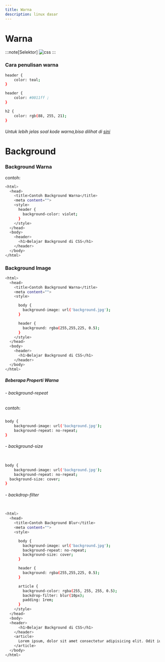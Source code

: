 ```yaml
---
title: Warna
description: linux dasar
---
```





# Warna

:::note[Selektor]
<img src={warna.src} alt="css" />
:::

### Cara penulisan warna

```sh
header {
    color: teal;
}
```

```sh
header {
    color: #0011ff ;
}
```

```sh
h2 {
    color: rgb(88, 255, 21);
}
```

###### Untuk lebih jelas soal kode warna,bisa dilihat di [sini](https://www.w3.org/wiki/CSS/Properties/color/keywords)

# Background

### Background Warna

contoh:

```sh
<html>
  <head>
    <title>Contoh Background Warna</title>
    <meta content="">
    <style>
      header {
        background-color: violet;
      }
    </style>
  </head>
  <body>
    <header>
      <h1>Belajar Background di CSS</h1>
    </header>
  </body>
</html>
```
### Background Image

```sh
<html>
  <head>
    <title>Contoh Background Warna</title>
    <meta content="">
    <style>

      body {
        background-image: url('background.jpg');
      }

      header {
        background: rgba(255,255,225, 0.5);
      }
    </style>
  </head>
  <body>
    <header>
      <h1>Belajar Background di CSS</h1>
    </header>
  </body>
</html>
```

##### Beberapa Properti Warna



###### - background-repeat

contoh:

```sh

body {
	background-image: url('background.jpg');
	background-repeat: no-repeat;
}
```

###### - background-size

```sh

body {
	background-image: url('background.jpg');
 	background-repeat: no-repeat;
  background-size: cover;
}
```

###### - backdrop-filter

```sh

<html>
  <head>
    <title>Contoh Background Blur</title>
    <meta content="">
    <style>

      body {
        background-image: url('background.jpg');
        background-repeat: no-repeat;
        background-size: cover;
      }

      header {
        background: rgba(255,255,225, 0.5);
      }

      article {
        background-color: rgba(255, 255, 255, 0.5);
        backdrop-filter: blur(10px);
        padding: 1rem;
      }
    </style>
  </head>
  <body>
  <header>
      <h1>Belajar Background di CSS</h1>
    </header>
    <article>
      Lorem ipsum, dolor sit amet consectetur adipisicing elit. Odit iusto quidem magnam distinctio accusamus obcaecati quis assumenda architecto nesciunt facere, ducimus et quo animi itaque voluptas ipsum. Esse, debitis earum.
    </article>
  </body>
</html>
```
